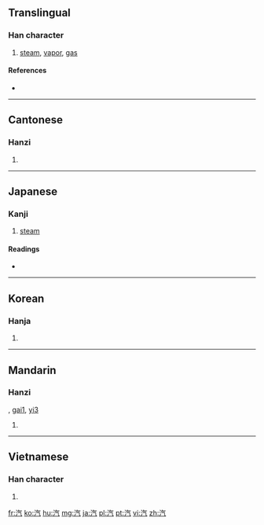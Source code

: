 ==Translingual==

===Han character===
{{Han char|rn=85|rad=水|as=04|sn=7|four=3811<sub>7</sub>|canj=水人一弓 (EOMN)|ids=⿰[[氵]][[气]]}}

# [[steam]], [[vapor]], [[gas]]

====References====
* {{Han ref|kx=0609.060|dkj=17177|dj=1002.030|hdz=31566.040|uh=6C7D|ud=27773|bh=A854|bd=43092}}

----

==Cantonese==

===Hanzi===
{{yue-hanzi|jyut=hei3|y=hei3}}

# {{defn|lang=yue|sort=水04}}

----

==Japanese==

===Kanji===
{{ja-kanji|grade=2|rs=水04}}

# [[steam]]

====Readings====
* {{ja-readings|goon=[[け]] (ke)|kanon=[[き]] (ki)|on=[[いつ]] (itsu)|kun=[[ゆげ]] (yuge), [[みずけ]] (mizuke)}}

{{attention|ja|check and expand on readings; two different Chinese words? (cmn: qí, ja: ki, ko: gi vs. cmn: yǐ, ko: heul, ja: itsu)}}

----

==Korean==

===Hanja===
{{ko-hanja|hangeul=[[기]], [[흘]]|eumhun=|rv=gi, heul|mr=ki, hŭl|y=ki, hul}}

# {{defn|lang=ko|sort=水04}}

----

==Mandarin==

===Hanzi===
{{cmn-hanzi|pin=[[qì]] ([[qi4]])|wg=ch'i<sup>4</sup>}}, [[gai1]], [[yi3]]

# {{defn|lang=cmn|sort=水04}}

----

==Vietnamese==

===Han character===
{{vi-hantu|[[khí]]|rs=水04}}

# {{defn|lang=vi|sort=水04}}

[[fr:汽]]
[[ko:汽]]
[[hu:汽]]
[[mg:汽]]
[[ja:汽]]
[[pl:汽]]
[[pt:汽]]
[[vi:汽]]
[[zh:汽]]